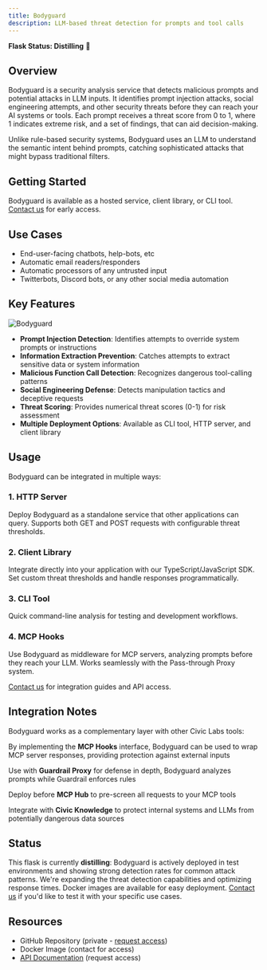 ```yaml
---
title: Bodyguard
description: LLM-based threat detection for prompts and tool calls
---
```


**Flask Status: Distilling** 🧪

## Overview

Bodyguard is a security analysis service that detects malicious prompts and potential attacks in LLM inputs.
It identifies prompt injection attacks, social engineering attempts,
and other security threats before they can reach your AI systems or tools.
Each prompt receives a threat score from 0 to 1, where 1 indicates extreme risk,
and a set of findings, that can aid decision-making.

Unlike rule-based security systems, Bodyguard uses an LLM to understand the semantic intent behind prompts,
catching sophisticated attacks that might bypass traditional filters.

## Getting Started

Bodyguard is available as a hosted service, client library, or CLI tool. [Contact us](/labs/feedback) for early access.

## Use Cases

- End-user-facing chatbots, help-bots, etc
- Automatic email readers/responders
- Automatic processors of any untrusted input
- Twitterbots, Discord bots, or any other social media automation

## Key Features

![Bodyguard](/images/labs/projects/bodyguard/bodyguard-summary.png)

- **Prompt Injection Detection**: Identifies attempts to override system prompts or instructions
- **Information Extraction Prevention**: Catches attempts to extract sensitive data or system information
- **Malicious Function Call Detection**: Recognizes dangerous tool-calling patterns
- **Social Engineering Defense**: Detects manipulation tactics and deceptive requests
- **Threat Scoring**: Provides numerical threat scores (0-1) for risk assessment
- **Multiple Deployment Options**: Available as CLI tool, HTTP server, and client library

## Usage

Bodyguard can be integrated in multiple ways:

### 1. HTTP Server
Deploy Bodyguard as a standalone service that other applications can query. Supports both GET and POST requests with configurable threat thresholds.

### 2. Client Library
Integrate directly into your application with our TypeScript/JavaScript SDK. Set custom threat thresholds and handle responses programmatically.

### 3. CLI Tool
Quick command-line analysis for testing and development workflows.

### 4. MCP Hooks
Use Bodyguard as middleware for MCP servers, analyzing prompts before they reach your LLM. Works seamlessly with the Pass-through Proxy system.

[Contact us](/labs/feedback) for integration guides and API access.

## Integration Notes

Bodyguard works as a complementary layer with other Civic Labs tools:

By implementing the **MCP Hooks** interface, Bodyguard can be used to wrap MCP server responses, providing protection against external inputs

Use with **Guardrail Proxy** for defense in depth, Bodyguard analyzes prompts while Guardrail enforces rules

Deploy before **MCP Hub** to pre-screen all requests to your MCP tools

Integrate with **Civic Knowledge** to protect internal systems and LLMs from potentially dangerous data sources

## Status

This flask is currently **distilling**:
Bodyguard is actively deployed in test environments and showing strong detection rates for common attack patterns.
We're expanding the threat detection capabilities and optimizing response times.
Docker images are available for easy deployment. [Contact us](/labs/feedback) if you'd like to test it with your specific use cases.

## Resources

- GitHub Repository (private - [request access](/labs/feedback))
- Docker Image (contact for access)
- [API Documentation](/labs/feedback) (request access)